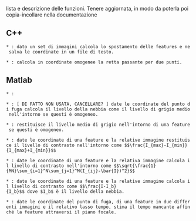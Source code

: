 lista e descrizione delle funzioni. Tenere aggiornata, in modo da poterla poi copia-incollare nella documentazione

==C++==

 * {{{FindFeatures}}}: dato un set di immagini calcola lo spostamento delle features e ne salva le coordinate in un file di testo.

 * {{{iaasJoiningLine}}}: calcola in coordinate omogenee la retta passante per due punti.

==Matlab==

 * {{{iaas}}}:

 * {{{fogLevel}}}: [ DI FATTO NON USATA, CANCELLARE? ] date le coordinate del punto di fuga calcola il livello della nebbia come il livello di grigio medio nell'intorno se questi è omogeneo.

 * {{{zoneHom}}}: restituisce il livello medio di grigio nell'intorno di una feature se questi è omogeneo.

 * {{{MichelsonContrast}}}: date le coordinate di una feature e la relative immagine restituisce il livello di contrasto nell'intorno come $$\frac{I_{max}-I_{min}}{I_{max}+I_{min}}$$

 * {{{rsmContrast}}}: date le coordinate di una feature e la relativa immagine calcola il livello di contrasto nell'intorno come $$\sqrt{\frac{1}{MN}\sum_{i=1}^N\sum_{j=1}^M(I_{ij}-\bar{I})^2}$$

 * {{{WeberContrast}}}: date le coordinate di una feature e la relative immagine calcola il livello di contrasto come $$\frac{I-I_b}{I_b}$$ dove $I_b$ è il livello della nebbia.

 * {{{timeImpact}}}: date le coordinate del punto di fuga, di una feature in due differenti immagini e il relativo lasso tempo, stima il tempo mancante affinché la feature attraversi il piano focale.